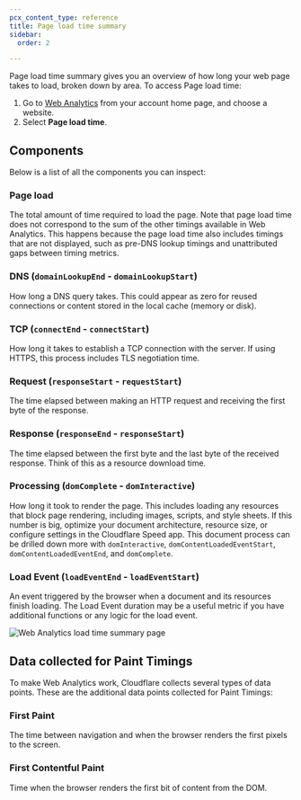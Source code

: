 ```yaml
---
pcx_content_type: reference
title: Page load time summary
sidebar:
  order: 2

---
```


Page load time summary gives you an overview of how long your web page takes to load, broken down by area. To access Page load time:

1. Go to [Web Analytics](https://dash.cloudflare.com/?to=/:account/web-analytics) from your account home page, and choose a website.
2. Select **Page load time**.

## Components

Below is a list of all the components you can inspect:

### Page load

The total amount of time required to load the page. Note that page load time does not correspond to the sum of the other timings available in Web Analytics. This happens because the page load time also includes timings that are not displayed, such as pre-DNS lookup timings and unattributed gaps between timing metrics.

### DNS (`domainLookupEnd` - `domainLookupStart`)

How long a DNS query takes. This could appear as zero for reused connections or content stored in the local cache (memory or disk).

### TCP (`connectEnd` - `connectStart`)

How long it takes to establish a TCP connection with the server. If using HTTPS, this process includes TLS negotiation time.

### Request (`responseStart` - `requestStart`)

The time elapsed between making an HTTP request and receiving the first byte of the response.

### Response (`responseEnd` - `responseStart`)

The time elapsed between the first byte and the last byte of the received response. Think of this as a resource download time.

### Processing (`domComplete` - `domInteractive`)

How long it took to render the page. This includes loading any resources that block page rendering, including images, scripts, and style sheets. If this number is big, optimize your document architecture, resource size, or configure settings in the Cloudflare Speed app. This document process can be drilled down more with `domInteractive`, `domContentLoadedEventStart`, `domContentLoadedEventEnd`, and `domComplete`.

### Load Event (`loadEventEnd` - `loadEventStart`)

An event triggered by the browser when a document and its resources finish loading. The Load Event duration may be a useful metric if you have additional functions or any logic for the load event.

![Web Analytics load time summary page](~/assets/images/web-analytics/dash-web_analytics-page_load_time.png)

## Data collected for Paint Timings

To make Web Analytics work, Cloudflare collects several types of data points. These are the additional data points collected for Paint Timings:

### First Paint

The time between navigation and when the browser renders the first pixels to the screen.

### First Contentful Paint

Time when the browser renders the first bit of content from the DOM.
